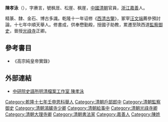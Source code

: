 {{明清人物信息框
| 姓名 = 陳孝泳
| 原名 = 
| 圖片名稱= 
| 圖片大小 = 
| 圖片說明 = 
| 最高職務 = 大理寺卿
| 國家 = 大清
| 籍貫 = [[浙江|浙江]][[嘉善縣|嘉善縣]]
| 族裔 = 漢族
| 字號 = 字赓言，號枫厓、松崖、枫崖
| 諡號 = 
| 出生日期 = [[康熙|康熙]]五十四年（1715年）
| 出生地點 = 
| 逝世日期 = [[乾隆|乾隆]]四十四年（1779年）
| 逝世地點 = 
| 墓葬 = 
| 配偶 =
| 親屬 =
| 出身 = 
* 補博士弟子員
*乾隆十七年壬申恩科順天鄉試舉人
| 經歷 = 
*國子監助教
*戶部廣西司主事
*戶部廣西司員外郎
*戶部郎中
*陝西道監察御史
*鴻臚寺少卿
*通政使司副使
*兵科給事中
*光祿寺卿
*大理寺卿
| 著作 =
}}
'''陳孝泳'''（{{bd|1715年||1779年|catIdx=年}}），字赓言，號枫厓、松崖、枫崖，[[中國|中國]][[清朝|清朝]]官員，[[浙江|浙江]][[嘉善|嘉善]]人。

精篆、隸、金石、博古多識。乾隆十一年诏修《[[西清古鑒|西清古鑒]]》，冢宰[[汪文端|汪文端]]薦參預討論，十七年中順天舉人。修書成，供奉懋勤殿，授國子助教，累遷至陝西道[[監察御史|監察御史]]，晉授[[光祿寺|光祿寺]]正卿。

==參考書目==
* 《高宗純皇帝實錄》

==外部連結==
*[http://archive.ihp.sinica.edu.tw/ttscgi/ttsquery?0:0:mctauac:TM%3D%B3%AF%A7%B5%AAa 中研院史語所明清檔案工作室 陳孝泳]

{{DEFAULTSORT:Chen陳}}
[[Category:乾隆十七年壬申恩科舉人|Category:乾隆十七年壬申恩科舉人]]
[[Category:清朝戶部郎中|Category:清朝戶部郎中]] 
[[Category:清朝監察御史|Category:清朝監察御史]]
[[Category:清朝鴻臚寺少卿|Category:清朝鴻臚寺少卿]] 
[[Category:清朝給事中|Category:清朝給事中]]
[[Category:清朝光祿寺卿|Category:清朝光祿寺卿]]
[[Category:清朝大理寺卿|Category:清朝大理寺卿]]
[[Category:清朝書法家|Category:清朝書法家]]
[[Category:嘉善人|Category:嘉善人]]
[[Category:陳姓|Category:陳姓]]